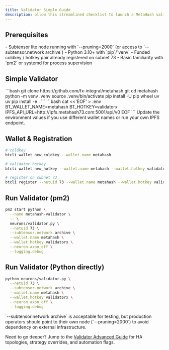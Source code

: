 ```yaml
---
title: Validator Simple Guide
description: ollow this streamlined checklist to launch a MetaHash validator without touching advanced automation or custom logic.
---
```


## Prerequisites

<Info color="orange">
<span style={{ color: '#fbb12b' }}>
- Subtensor lite node running with `--pruning=2000` (or access to `--subtensor.network archive`)
- Python 3.10+ with `pip`/`venv`
- Funded coldkey / hotkey pair already registered on subnet 73
- Basic familiarity with `pm2` or systemd for process supervision
</span>
</Info>

## Simple Validator

<Steps>
  <Step title="Clone and prepare the repo">
    ```bash
    git clone https://github.com/fx-integral/metahash.git
    cd metahash
    python -m venv .venv
    source .venv/bin/activate
    pip install -U pip wheel uv
    uv pip install -e .
    ```
  </Step>
  <Step title="Create .env">
    ```bash
    cat <<'EOF' > .env
    BT_WALLET_NAME=metahash
    BT_HOTKEY=validatorx
    IPFS_API_URL=http://ipfs.metahash73.com:5001/api/v0
    EOF
    ```
    Update the environment values if you use different wallet names or run your own IPFS endpoint.
  </Step>
</Steps>

## Wallet & Registration

```bash
# coldkey
btcli wallet new_coldkey --wallet.name metahash

# validator hotkey
btcli wallet new_hotkey --wallet.name metahash --wallet.hotkey validatorx

# register on subnet 73
btcli register --netuid 73 --wallet.name metahash --wallet.hotkey validatorx
```

## Run Validator (pm2)

```bash
pm2 start python \
  --name metahash-validator \
  -- \
  neurons/validator.py \
  --netuid 73 \
  --subtensor.network archive \
  --wallet.name metahash \
  --wallet.hotkey validatorx \
  --neuron.axon_off \
  --logging.debug
```

## Run Validator (Python directly)

```bash
python neurons/validator.py \
  --netuid 73 \
  --subtensor.network archive \
  --wallet.name metahash \
  --wallet.hotkey validatorx \
  --neuron.axon_off \
  --logging.debug
```

<Tip>
`--subtensor.network archive` is acceptable for testing, but production operators should point to their own node (`--pruning=2000`) to avoid dependency on external infrastructure.
</Tip>

Need to go deeper? Jump to the [Validator Advanced Guide](/miners-validators-guide/validators/validator-advanced-guide) for HA topologies, strategy overrides, and automation flags.
